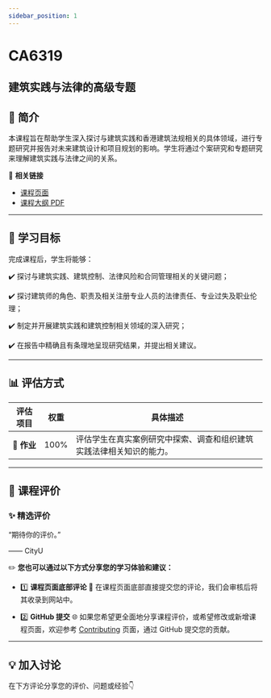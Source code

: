 ```yaml
---
sidebar_position: 1
---
```


# CA6319
## 建筑实践与法律的高级专题

## **📘 简介**
本课程旨在帮助学生深入探讨与建筑实践和香港建筑法规相关的具体领域，进行专题研究并报告对未来建筑设计和项目规划的影响。学生将通过个案研究和专题研究来理解建筑实践与法律之间的关系。

🔗 **相关链接**
- [课程页面](https://www.cityu.edu.hk/catalogue/pg/202425/course/CA6319.htm)
- [课程大纲 PDF](https://www.cityu.edu.hk/catalogue/pg/202425/course/CA6319.pdf)

---

## **🎯 学习目标**

完成课程后，学生将能够：

✔️ 探讨与建筑实践、建筑控制、法律风险和合同管理相关的关键问题；

✔️ 探讨建筑师的角色、职责及相关注册专业人员的法律责任、专业过失及职业伦理；

✔️ 制定并开展建筑实践和建筑控制相关领域的深入研究；

✔️ 在报告中精确且有条理地呈现研究结果，并提出相关建议。

---

## **📊 评估方式**

| **评估项目**          | **权重** | **具体描述**                                                                                       |
|----------------------|---------|---------------------------------------------------------------------------------------------------|
| **📝 作业**           | 100%    | 评估学生在真实案例研究中探索、调查和组织建筑实践法律相关知识的能力。                                 |

---

## **💬 课程评价**

### ✨ **精选评价**
<div className={commentStyles.commentBox}>
    <p className={commentStyles.commentText}>
        “期待你的评价。”
    </p>
    <p className={commentStyles.commentAuthor}>—— CityU</p>
</div>

✏️ **您也可以通过以下方式分享您的学习体验和建议：**

- 1️⃣ **课程页面底部评论**
💬 在课程页面底部直接提交您的评论，我们会审核后将其收录到网站中。

- 2️⃣ **GitHub 提交**
🌐 如果您希望更全面地分享课程评价，或希望修改或新增课程页面，欢迎参考 [Contributing](https://penjc.github.io/CityU/contributing) 页面，通过 GitHub 提交您的贡献。

---

## **💡 加入讨论**

在下方评论分享您的评价、问题或经验👇
<Utterances />